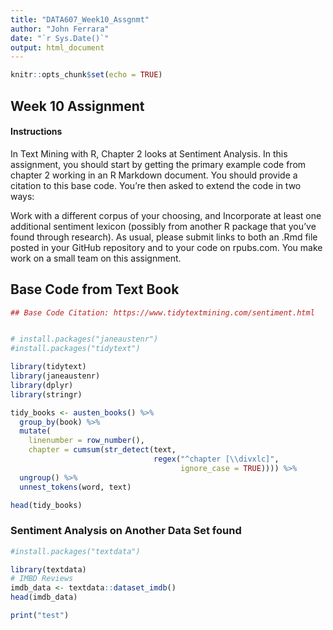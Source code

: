 ```yaml
---
title: "DATA607_Week10_Assgnmt"
author: "John Ferrara"
date: "`r Sys.Date()`"
output: html_document
---
```


```r
knitr::opts_chunk$set(echo = TRUE)
```

## Week 10 Assignment

#### Instructions
In Text Mining with R, Chapter 2 looks at Sentiment Analysis.  In this assignment, you should start by getting the primary example code from chapter 2 working in an R Markdown document.  You should provide a citation to this base code.  You’re then asked to extend the code in two ways:

Work with a different corpus of your choosing, and
Incorporate at least one additional sentiment lexicon (possibly from another R package that you’ve found through research).
As usual, please submit links to both an .Rmd file posted in your GitHub repository and to your code on rpubs.com.  You make work on a small team on this assignment.

## Base Code from Text Book

```r

## Base Code Citation: https://www.tidytextmining.com/sentiment.html


# install.packages("janeaustenr")
#install.packages("tidytext")

library(tidytext)
library(janeaustenr)
library(dplyr)
library(stringr)

tidy_books <- austen_books() %>%
  group_by(book) %>%
  mutate(
    linenumber = row_number(),
    chapter = cumsum(str_detect(text, 
                                regex("^chapter [\\divxlc]", 
                                      ignore_case = TRUE)))) %>%
  ungroup() %>%
  unnest_tokens(word, text)

head(tidy_books)

```
### Sentiment Analysis on Another Data Set found
```r
#install.packages("textdata")

library(textdata)
# IMBD Reviews
imdb_data <- textdata::dataset_imdb()
head(imdb_data)

print("test")
```




